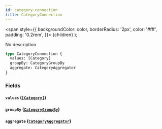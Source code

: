 ```yaml
---
id: category-connection
title: CategoryConnection
---
```


<span
style={{
      backgroundColor: color,
      borderRadius: '2px',
      color: '#fff',
      padding: '0.2rem',
    }}>
{children}
</span>
);

No description

```graphql
type CategoryConnection {
  values: [Category]
  groupBy: CategoryGroupBy
  aggregate: CategoryAggregator
}
```

### Fields

#### `values` ([`[Category]`](/v1/objects/category))

#### `groupBy` ([`CategoryGroupBy`](/v1/objects/category-group-by))

#### `aggregate` ([`CategoryAggregator`](/v1/objects/category-aggregator))
